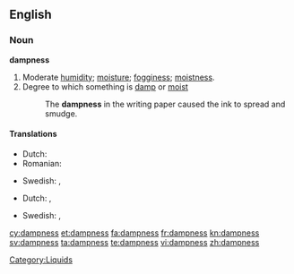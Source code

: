 ==English==

===Noun===
'''dampness'''

# Moderate [[humidity]]; [[moisture]]; [[fogginess]]; [[moistness]].
# Degree to which something is [[damp]] or [[moist]]
#: The '''dampness''' in the writing paper caused the ink to spread and smudge.

====Translations====
{{trans-top|moderate humidity}}
* Dutch: {{t+|nl|vochtigheid}}
* Romanian: {{t-|ro|umezeală|f}}
{{trans-mid}}
* Swedish: {{t|sv|fuktighet|c}}, {{t|sv|fukt}}
{{trans-bottom}}

{{trans-top|degree to which something is damp}}
* Dutch: {{t+|nl|vochtigheid}}, {{t|nl|vochtigheidsgraad}}
{{trans-mid}}
* Swedish: {{t|sv|fuktighet|c}},  {{t|sv|fuktighetsgrad|c}}
{{trans-bottom}}

[[Category:Liquids]]

[[cy:dampness]]
[[et:dampness]]
[[fa:dampness]]
[[fr:dampness]]
[[kn:dampness]]
[[sv:dampness]]
[[ta:dampness]]
[[te:dampness]]
[[vi:dampness]]
[[zh:dampness]]